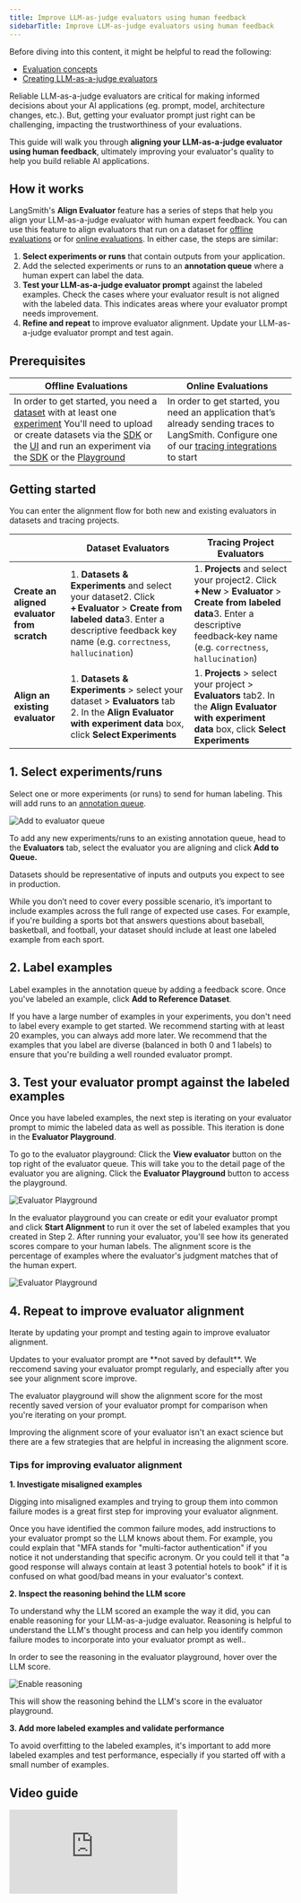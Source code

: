 ```yaml
---
title: Improve LLM-as-judge evaluators using human feedback
sidebarTitle: Improve LLM-as-judge evaluators using human feedback
---
```


<Check>
Before diving into this content, it might be helpful to read the following:

* [Evaluation concepts](/langsmith/evaluation-concepts#evaluators)
* [Creating LLM-as-a-judge evaluators](/langsmith/llm-as-judge)
</Check>

Reliable LLM-as-a-judge evaluators are critical for making informed decisions about your AI applications (eg. prompt, model, architecture changes, etc.). But, getting your evaluator prompt just right can be challenging, impacting the trustworthiness of your evaluations.

This guide will walk you through **aligning your LLM-as-a-judge evaluator using human feedback**, ultimately improving your evaluator's quality to help you build reliable AI applications.

## How it works

LangSmith's **Align Evaluator** feature has a series of steps that help you align your LLM-as-a-judge evaluator with human expert feedback. You can use this feature to align evaluators that run on a dataset for [offline evaluations](/langsmith/evaluation-concepts#offline-evaluation) or for [online evaluations](/langsmith/evaluation-concepts#online-evaluation). In either case, the steps are similar:

1. **Select experiments or runs** that contain outputs from your application.
2. Add the selected experiments or runs to an **annotation queue** where a human expert can label the data.
3. **Test your LLM-as-a-judge evaluator prompt** against the labeled examples. Check the cases where your evaluator result is not aligned with the labeled data. This indicates areas where your evaluator prompt needs improvement.
4. **Refine and repeat** to improve evaluator alignment. Update your LLM-as-a-judge evaluator prompt and test again.

## Prerequisites

| Offline Evaluations                                                                                                                                                                                                                                                                                                                                                                                                                                                                                                                                  | Online Evaluations                                                                                                                                                                           |
| ---------------------------------------------------------------------------------------------------------------------------------------------------------------------------------------------------------------------------------------------------------------------------------------------------------------------------------------------------------------------------------------------------------------------------------------------------------------------------------------------------------------------------------------------------- | -------------------------------------------------------------------------------------------------------------------------------------------------------------------------------------------- |
| In order to get started, you need a [dataset](/langsmith/evaluation-concepts#datasets) with at least one [experiment](/langsmith/evaluation-concepts#experiment) You'll need to upload or create datasets via the [SDK](/langsmith/manage-datasets-programmatically#create-a-dataset) or the [UI](/langsmith/manage-datasets-in-application#set-up-your-dataset) and run an experiment via the [SDK](/langsmith/evaluate-llm-application#run-the-evaluation) or the [Playground](/langsmith/run-evaluation-from-prompt-playground#5-run-your-evaluation) | In order to get started, you need an application that’s already sending traces to LangSmith. Configure one of our [tracing integrations](/langsmith/observability-concepts#integrations) to start |

## Getting started

You can enter the alignment flow for both new and existing evaluators in datasets and tracing projects.

|                                              | Dataset Evaluators                                                                                                                                                                         | Tracing Project Evaluators                                                                                                                                                             |
| -------------------------------------------- | ------------------------------------------------------------------------------------------------------------------------------------------------------------------------------------------ | -------------------------------------------------------------------------------------------------------------------------------------------------------------------------------------- |
| **Create an aligned evaluator from scratch** | 1. **Datasets & Experiments** and select your dataset2. Click **+ Evaluator** > **Create from labeled data**3. Enter a descriptive feedback key name (e.g. `correctness`, `hallucination`) | 1. **Projects** and select your project2. Click **+ New** > **Evaluator** > **Create from labeled data**3. Enter a descriptive feedback‑key name (e.g. `correctness`, `hallucination`) |
| **Align an existing evaluator**              | 1. **Datasets & Experiments** > select your dataset > **Evaluators** tab 2. In the **Align Evaluator with experiment data** box, click **Select Experiments**                              | 1. **Projects** > select your project > **Evaluators** tab2. In the **Align Evaluator with experiment data** box, click **Select Experiments**                                         |

## 1. Select experiments/runs

Select one or more experiments (or runs) to send for human labeling. This will add runs to an [annotation queue](/langsmith/evaluation-concepts#annotation-queues).

![Add to evaluator queue](/langsmith/images/add-to-evaluator-queue.gif)

To add any new experiments/runs to an existing annotation queue, head to the **Evaluators** tab, select the evaluator you are aligning and click **Add to Queue.**

<Check>
Datasets should be representative of inputs and outputs you expect to see in production.

While you don’t need to cover every possible scenario, it’s important to include examples across the full range of expected use cases. For example, if you're building a sports bot that answers questions about baseball, basketball, and football, your dataset should include at least one labeled example from each sport.
</Check>

## 2. Label examples

Label examples in the annotation queue by adding a feedback score. Once you've labeled an example, click **Add to Reference Dataset**.

<Check>
If you have a large number of examples in your experiments, you don't need to label every example to get started. We recommend starting with at least 20 examples, you can always add more later. We recommend that the examples that you label are diverse (balanced in both 0 and 1 labels) to ensure that you're building a well rounded evaluator prompt.
</Check>

## 3. Test your evaluator prompt against the labeled examples

Once you have labeled examples, the next step is iterating on your evaluator prompt to mimic the labeled data as well as possible. This iteration is done in the **Evaluator Playground**.

To go to the evaluator playground: Click the **View evaluator** button on the top right of the evaluator queue. This will take you to the detail page of the evaluator you are aligning. Click the **Evaluator Playground** button to access the playground.

![Evaluator Playground](/langsmith/images/evaluator-pg.gif)

In the evaluator playground you can create or edit your evaluator prompt and click **Start Alignment** to run it over the set of labeled examples that you created in Step 2. After running your evaluator, you'll see how its generated scores compare to your human labels. The alignment score is the percentage of examples where the evaluator's judgment matches that of the human expert.

![Evaluator Playground](/langsmith/images/alignment-evaluator-pg.gif)

## 4. Repeat to improve evaluator alignment

Iterate by updating your prompt and testing again to improve evaluator alignment.

<Check>
Updates to your evaluator prompt are **not saved by default**. We reccomend saving your evaluator prompt regularly, and especially after you see your alignment score improve.

The evaluator playground will show the alignment score for the most recently saved version of your evaluator prompt for comparison when you're iterating on your prompt.
</Check>

Improving the alignment score of your evaluator isn't an exact science but there are a few strategies that are helpful in increasing the alignment score.

### Tips for improving evaluator alignment

**1. Investigate misaligned examples**

Digging into misaligned examples and trying to group them into common failure modes is a great first step for improving your evaluator alignment.

Once you have identified the common failure modes, add instructions to your evaluator prompt so the LLM knows about them. For example, you could explain that "MFA stands for "multi-factor authentication" if you notice it not understanding that specific acronym. Or you could tell it that "a good response will always contain at least 3 potential hotels to book" if it is confused on what good/bad means in your evaluator's context.

**2. Inspect the reasoning behind the LLM score**

To understand why the LLM scored an example the way it did, you can enable reasoning for your LLM-as-a-judge evaluator. Reasoning is helpful to understand the LLM's thought process and can help you identify common failure modes to incorporate into your evaluator prompt as well..

In order to see the reasoning in the evaluator playground, hover over the LLM score.

![Enable reasoning](/langsmith/images/enable-reasoning.gif)

This will show the reasoning behind the LLM's score in the evaluator playground.

**3. Add more labeled examples and validate performance**

To avoid overfitting to the labeled examples, it's important to add more labeled examples and test performance, especially if you started off with a small number of examples.

## Video guide
<iframe
  className="w-full aspect-video rounded-xl"
  src="https://www.youtube.com/embed/-9o94oj4x0A?si=wfv9cN3L4DalMD2e"
  title="YouTube video player"
  frameBorder="0"
  allow="accelerometer; autoplay; clipboard-write; encrypted-media; gyroscope; picture-in-picture"
  allowFullScreen
></iframe>
